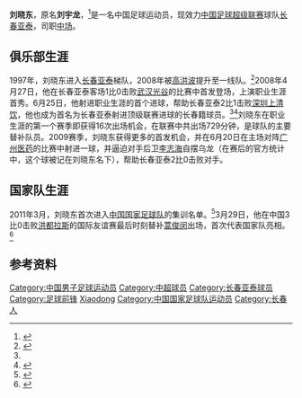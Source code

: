 {{noteta|G1=足球}}{{infobox Football biography
| playername= 刘晓东
| image =
| fullname = 刘晓东
| dateofbirth = {{Birth date and age|1988|6|14}}
| cityofbirth = [[吉林省|吉林省]][[长春市|长春市]]
| countryofbirth = [[中国|中国]]
| currentclub = [[长春亚泰足球俱乐部|长春亚泰]]
| clubnumber = 19
| height = {{height|m=1.80}}
| position = [[前锋_(足球)|前锋]]、[[中场|中场]]
| youthyears1 = 1997-2007
| youthclubs1 = [[长春亚泰足球俱乐部|长春亚泰]]
| years1 = 2008-
| clubs1 = [[长春亚泰足球俱乐部|长春亚泰]]
| caps1 =  105
| goals1 = 5
| nationalyears1 = 2011-
| nationalteam1 = [[中国国家足球队|中国]]
| nationalcaps1 = 1
| nationalgoals1 = 0
| pcupdate = 2013年11月4日
| ntupdate = 2013年11月4日
}}
'''刘晓东'''{{BD|1988年|6月14日|||Liu, Xiaodong}}，原名'''刘宇龙'''，<ref name="亚泰新超人">{{Cite web |url=http://cnsoccer.titan24.com/2009-06-22/37584.html |title=亚泰新超人乃未来十年核心 刘晓东梦想三步走国足 |access-date=2013-08-08 |archive-date=2012-02-25 |archive-url=https://web.archive.org/web/20120225092405/http://cnsoccer.titan24.com/2009-06-22/37584.html |dead-url=yes }}</ref>是一名中国足球运动员，现效力[[中国足球超级联赛|中国足球超级联赛]]球队[[长春亚泰足球俱乐部|长春亚泰]]，司职[[中场|中场]]。

==俱乐部生涯==
1997年，刘晓东进入[[长春亚泰足球俱乐部|长春亚泰]]梯队，2008年被[[高洪波|高洪波]]提升至一线队。<ref>{{Cite web |url=http://sports.163.com/10/0724/22/6CD3IEB500051C89.html |title=后闫峰时代亚泰依旧腰挺 刘晓东一数据胜双子星 |access-date=2013-08-08 |archive-date=2015-05-26 |archive-url=https://web.archive.org/web/20150526111659/http://sports.163.com/10/0724/22/6CD3IEB500051C89.html |dead-url=no }}</ref>2008年4月27日，他在长春亚泰客场1比0击败[[湖北武汉职业足球俱乐部|武汉光谷]]的比赛中首发登场，上演职业生涯首秀。6月25日，他射进职业生涯的首个进球，帮助长春亚泰2比1击败[[深圳红钻足球俱乐部|深圳上清饮]]，他也成为首名为长春亚泰射进顶级联赛进球的长春籍球员。<ref name="亚泰新超人"/><ref>{{Cite web |url=http://sports.sohu.com/20080626/n257768212.shtml |title=客场2比1力克深圳 亚泰福地反弹迈出抢分第一步 |access-date=2013-08-08 |archive-date=2015-05-26 |archive-url=https://web.archive.org/web/20150526113354/http://sports.sohu.com/20080626/n257768212.shtml |dead-url=no }}</ref>刘晓东在职业生涯的第一个赛季即获得16次出场机会，在联赛中共出场729分钟，是球队的主要替补队员。2009赛季，刘晓东获得更多的首发机会，并在6月20日在主场对阵[[广州恒大足球俱乐部|广州医药]]的比赛中射进一球，并逼迫对手后卫[[李志海|李志海]]自摆乌龙（在赛后的官方统计中，这个球被记在刘晓东名下），帮助长春亚泰2比0击败对手。

==国家队生涯==
2011年3月，刘晓东首次进入[[中国国家足球队|中国国家足球队]]的集训名单。<ref>{{Cite web |url=http://sports.sina.com.cn/n/2011-03-22/14575500036.shtml |title=李玮峰重回国足邂逅老乡 刘晓东：向峰哥多学习 |access-date=2013-08-08 |archive-date=2016-03-04 |archive-url=https://web.archive.org/web/20160304120300/http://sports.sina.com.cn/n/2011-03-22/14575500036.shtml |dead-url=no }}</ref>3月29日，他在中国3比0击败[[洪都拉斯国家足球队|洪都拉斯]]的国际友谊赛最后时刻替补[[蒿俊闵|蒿俊闵]]出场，首次代表国家队亮相。<ref>{{Cite web |url=http://sports.163.com/special/0329gzhdlsmb |title=热身-蒿俊闵助攻戴帽杨旭两球 国足3-0洪都拉斯 |access-date=2013-08-08 |archive-date=2016-03-11 |archive-url=https://web.archive.org/web/20160311143621/http://sports.163.com/special/0329gzhdlsmb/ |dead-url=no }}</ref>

==参考资料==
{{reflist}}

{{2009年长春亚泰名单}}
{{2010年中超分类名单长春}}
{{2011年中超分类名单长春}}
{{2012年中超分类名单长春}}
{{2013年中超分类名单长春}}
{{2014年中超分类名单长春}}
{{2016年中乙分类名单保定}}
{{2017年中甲分类名单保定}}
{{2018年中甲分类名单辽宁}}

{{DEFAULTSORT:Liu, Xiaodong}}
[[Category:中国男子足球运动员|Category:中国男子足球运动员]]
[[Category:中超球员|Category:中超球员]]
[[Category:长春亚泰球员|Category:长春亚泰球员]]
[[Category:足球前锋|Category:足球前锋]]
[[Category:刘姓|Xiaodong]]
[[Category:中国国家足球队运动员|Category:中国国家足球队运动员]]
[[Category:长春人|Category:长春人]]